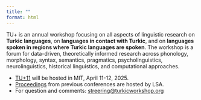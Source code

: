 ```yaml
---
title: ""
format: html
---
```


TU+ is an annual workshop focusing on all aspects of linguistic research on **Turkic languages**, on **languages in contact with Turkic**, and on **languages spoken in regions where Turkic languages are spoken**. The workshop is a forum for data-driven, theoretically informed research across phonology, morphology, syntax, semantics, pragmatics, psycholinguistics, neurolinguistics, historical linguistics, and computational approaches.

- [TU+11][thisyear] will be hosted in MIT, April 11-12, 2025.
- [Proceedings][p] from previous conferences are hosted by LSA.
- For question and comments: [streering@turkicworkshop.org][m]


[m]: mailto:streering@turkicworkshop.org
[p]: https://journals.linguisticsociety.org/proceedings/index.php/tu/issue/archive
[thisyear]: https://turkicworkshop.github.io/tu11
